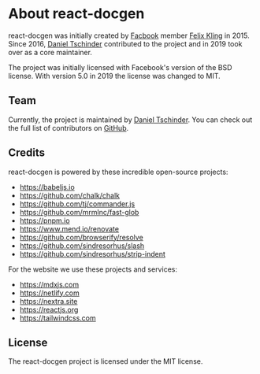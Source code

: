 # About react-docgen

react-docgen was initially created by [Facbook](https://www.facebook.com) member
[Felix Kling](https://felix-kling.de) in 2015. Since 2016,
[Daniel Tschinder](https://danieltschinder.com) contributed to the project and
in 2019 took over as a core maintainer.

The project was initially licensed with Facebook's version of the BSD license.
With version 5.0 in 2019 the license was changed to MIT.

## Team

Currently, the project is maintained by
[Daniel Tschinder](https://danieltschinder.com). You can check out the full list
of contributors on
[GitHub](https://github.com/reactjs/react-docgen/graphs/contributors).

## Credits

react-docgen is powered by these incredible open-source projects:

- https://babeljs.io
- https://github.com/chalk/chalk
- https://github.com/tj/commander.js
- https://github.com/mrmlnc/fast-glob
- https://pnpm.io
- https://www.mend.io/renovate
- https://github.com/browserify/resolve
- https://github.com/sindresorhus/slash
- https://github.com/sindresorhus/strip-indent

For the website we use these projects and services:

- https://mdxjs.com
- https://netlify.com
- https://nextra.site
- https://reactjs.org
- https://tailwindcss.com

## License

The react-docgen project is licensed under the MIT license.
